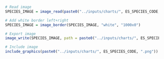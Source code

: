 ```r
# Read image
SPECIES_IMAGE = image_read(paste0("../inputs/charts/", ES_SPECIES_CODE, "_SOURCE.png"))

# Add white border left+right
SPECIES_IMAGE = image_border(SPECIES_IMAGE, "white", "1000x0")

# Export image
image_write(SPECIES_IMAGE, path = paste0("../inputs/charts/", ES_SPECIES_CODE, ".png"), format = "png")

# Include image
include_graphics(paste0("../inputs/charts/", ES_SPECIES_CODE, ".png"))
```
